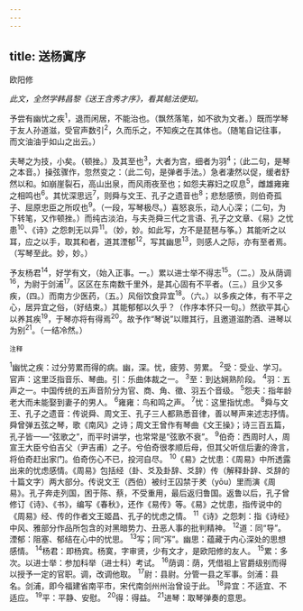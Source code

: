 ```yaml
---
---
---
```

title: 送杨寘序
---



欧阳修

*此文，全然学韩昌黎《送王含秀才序》，看其鲒法便知。*

予尝有幽忧之疾<sup>1</sup>，退而闲居，不能治也。（飘然落笔，如不欲为文者。）既而学琴于友人孙道滋，受官声数引<sup>2</sup>，久而乐之，不知疾之在其体也。（随笔自记往事，而文油油乎如山之出云。）

夫琴之为技，小矣。（顿挫。）及其至也<sup>3</sup>，大者为宫，细者为羽<sup>4</sup>；（此二句，是琴之本音。）操弦骤作，忽然变之：（此二句，是弹者手法。）急者凄然以促，缓者舒然以和。如崩崖裂石，高山出泉，而风雨夜至也；如怨夫寡妇之叹息<sup>5</sup>，雌雄雍雍之相鸣也<sup>6</sup>。其忧深思远<sup>7</sup>，则舜与文王、孔子之遗音也<sup>8</sup>；悲愁感愤，则伯奇孤子、屈原忠臣之所叹也<sup>9</sup>。（一段，写琴极尽。）喜怒哀乐，动人心深；（二句，为下转笔，又作顿挫。）而纯古淡泊，与夫尧舜三代之言语、孔子之文章、《易》之忧患<sup>10</sup>、《诗》之怨刺无以异<sup>11</sup>。（妙，妙。如此写，方不是琵琶与筝。）其能听之以耳，应之以手，取其和者，道其湮郁<sup>12</sup>，写其幽思<sup>13</sup>，则感人之际，亦有至者焉。（写琴至此。妙，妙。）

予友杨君<sup>14</sup>，好学有文，（始入正事。一。）累以进士举不得志<sup>15</sup>。（二。）及从荫调<sup>16</sup>，为尉于剑浦<sup>17</sup>。区区在东南数千里外，是其心固有不平者。（三。）且少又多疾，（四。）而南方少医药，（五。）风俗饮食异宜<sup>18</sup>。（六。）以多疾之体，有不平之心，居异宜之俗，（好结束。）其能郁郁以久乎？（作序本怀只一句。）然欲平其心以养其疾<sup>19</sup>，于琴亦将有得焉<sup>20</sup>。故予作“琴说”以赠其行，且邀道滋酌酒、进琴以为别<sup>21</sup>。（一结冷然。）

<sup>注释</sup>

<sup>1</sup>幽忧之疾：过分劳累而得的病。幽，深。忧，疲劳、劳累。
<sup>2</sup>受：受业、学习。官声：这里泛指音乐、琴曲。引：乐曲体裁之一。
<sup>3</sup>至：到达娴熟阶段。
<sup>4</sup>羽：五声之一。中国传统的五声音阶分为官、商、角、徵、羽五个音级。
<sup>5</sup>怨夫：指年龄老大而未能娶到妻子的男人。
<sup>6</sup>雍雍：鸟和鸣之声。
<sup>7</sup>忧：这里指忧虑。
<sup>8</sup>舜与文王、孔子之遗音：传说舜、周文王、孔子三人都熟悉音律，善以琴声来述志抒情。舜曾弹五弦之琴，歌《南风》之诗；周文王曾作有琴曲《文王操》；诗三百五篇，孔子皆一—“弦歌之”，而平时讲学，也常常是“弦歌不衰”。
<sup>9</sup>伯奇：西周时人，周宣王大臣兮伯吉父（尹吉甫）之子。兮伯奇很孝顺后母，但其父听信后妻的谗言，将伯奇赶出家门。伯奇伤心不已，投河自尽。
<sup>10</sup>《易》之忧患：《周易》中所透露出来的忧虑感情。《周易》包括经（卦、爻及卦辞、爻辞）传（解释卦辞、爻辞的十篇文字）两大部分。传说文王（西伯）被纣王囚禁于羑（yōu）里而演《周易》。孔子奔走列国，困于陈、蔡，不受重用，最后返归鲁国。返鲁以后，孔子曾修订《诗》、《书》，编写《春秋》，还作《易传》等。《易》之忧患，指传说中的《周易》经、传的作者文王姬昌、孔子的忧虑之情。
<sup>11</sup>《诗》之怨刺：指《诗经》中风、雅部分作品所包含的对黑暗势力、丑恶人事的批判精神。
<sup>12</sup>道：同“导”。湮郁：阻塞、郁结在心中的忧思。
<sup>13</sup>写；同“泻”。幽思：蕴藏于内心深处的思想感情。
<sup>14</sup>杨君：即杨宾。杨寞，字审贤，少有文才，是欧阳修的友人。
<sup>15</sup>累：多次。以进士举：参加科举（进士科）考试。
<sup>16</sup>荫调：荫，凭借祖上官爵级别而得以授予一定的官职。调，改调他取。
<sup>17</sup>尉：县尉。分管一县之军事。剑浦：县名。剑浦，即今福建省南平市，宋代南剑州州治曾设于此。
<sup>18</sup>异宜：不适宜、不适应。
<sup>19</sup>平：平静、安慰。
<sup>20</sup>得：得益。
<sup>21</sup>进琴：取琴弹奏的意思。